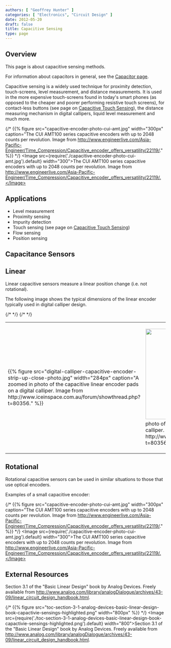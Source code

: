 ```yaml
---
authors: [ "Geoffrey Hunter" ]
categories: [ "Electronics", "Circuit Design" ]
date: 2012-05-20
draft: false
title: Capacitive Sensing
type: page
---
```


## Overview

This page is about capacitive sensing methods.

For information about capacitors in general, see the [Capacitor page](/electronics/components/capacitors).

Capacitive sensing is a widely used technique for proximity detection, touch-screens, level measurement, and distance measurements. It is used in the more expensive touch-screens found in today's smart phones (as opposed to the cheaper and poorer performing resistive touch screens), for contact-less buttons (see page on [Capacitive Touch Sensing](/electronics/circuit-design/capacitive-touch-sensing)), the distance measuring mechanism in digital callipers, liquid level measurement and much more.

{/* {{% figure src="capacitive-encoder-photo-cui-amt.jpg" width="300px" caption="The CUI AMT100 series capacitive encoders with up to 2048 counts per revolution. Image from http://www.engineerlive.com/Asia-Pacific-Engineer/Time_Compression/Capacitive_encoder_offers_versatility/22119/."  %}} */}
<Image src={require('./capacitive-encoder-photo-cui-amt.jpg').default} width="300">The CUI AMT100 series capacitive encoders with up to 2048 counts per revolution. Image from http://www.engineerlive.com/Asia-Pacific-Engineer/Time_Compression/Capacitive_encoder_offers_versatility/22119/.</Image>

## Applications

* Level measurement
* Proximity sensing
* Impurity detection
* Touch sensing (see page on [Capacitive Touch Sensing](/electronics/circuit-design/capacitive-touch-sensing))
* Flow sensing
* Position sensing

## Capacitance Sensors

## Linear

Linear capacitive sensors measure a linear position change (i.e. not rotational).

The following image shows the typical dimensions of the linear encoder typically used in digital calliper design.

<div class="table-wrapper">
<table>
    <tbody>
        <tr>
            {/* <td>{{% figure src="digital-calliper-capacitive-encoder-strip-up-close-photo.jpg" width="284px" caption="A zoomed in photo of the capacitive linear encoder pads on a digital calliper. Image from http://www.iceinspace.com.au/forum/showthread.php?t=80356."  %}}</td> */}
            <td><Image src={require('./digital-calliper-capacitive-encoder-strip-up-close-photo.jpg').default} width="284">A zoomed in photo of the capacitive linear encoder pads on a digital calliper. Image from http://www.iceinspace.com.au/forum/showthread.php?t=80356.</Image></td>
            {/* <td>{{% figure src="capacitance-strip-dimensions-for-linear-encoder.jpg" width="321px" caption="The dimensions for a capacitive linear encoder commonly found in digital callipers. Image from http://www.iceinspace.com.au/forum/showthread.php?t=80356."  %}}</td> */}
            <td><Image src={require('./capacitance-strip-dimensions-for-linear-encoder.jpg').default} width="321">The dimensions for a capacitive linear encoder commonly found in digital callipers. Image from http://www.iceinspace.com.au/forum/showthread.php?t=80356.</Image></td>
        </tr>
    </tbody>
</table>
</div>

## Rotational

Rotational capacitive sensors can be used in similar situations to those that use optical encoders.

Examples of a small capacitive encoder:

{/* {{% figure src="capacitive-encoder-photo-cui-amt.jpg" width="300px" caption="The CUI AMT100 series capacitive encoders with up to 2048 counts per revolution. Image from http://www.engineerlive.com/Asia-Pacific-Engineer/Time_Compression/Capacitive_encoder_offers_versatility/22119/."  %}} */}
<Image src={require('./capacitive-encoder-photo-cui-amt.jpg').default} width="300">The CUI AMT100 series capacitive encoders with up to 2048 counts per revolution. Image from http://www.engineerlive.com/Asia-Pacific-Engineer/Time_Compression/Capacitive_encoder_offers_versatility/22119/.</Image>

## External Resources

Section 3.1 of the "Basic Linear Design" book by Analog Devices. Freely available from <a href="http://www.analog.com/library/analogDialogue/archives/43-09/linear_circuit_design_handbook.html">http://www.analog.com/library/analogDialogue/archives/43-09/linear_circuit_design_handbook.html</a>.

{/* {{% figure src="toc-section-3-1-analog-devices-basic-linear-design-book-capactivie-sensings-highlighted.png" width="800px" %}} */}
<Image src={require('./toc-section-3-1-analog-devices-basic-linear-design-book-capactivie-sensings-highlighted.png').default} width="800">Section 3.1 of the "Basic Linear Design" book by Analog Devices. Freely available from <a href="http://www.analog.com/library/analogDialogue/archives/43-09/linear_circuit_design_handbook.html">http://www.analog.com/library/analogDialogue/archives/43-09/linear_circuit_design_handbook.html</a>.</Image>
